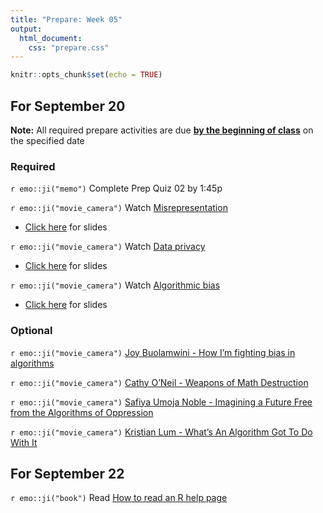 ```yaml
---
title: "Prepare: Week 05"
output: 
  html_document:
    css: "prepare.css"
---
```


```r
knitr::opts_chunk$set(echo = TRUE)
```

## For September 20

**Note:** All required prepare activities are due **<u>by the beginning of class</u>** on the specified date

### Required 

`r emo::ji("memo")` Complete Prep Quiz 02 by 1:45p

`r emo::ji("movie_camera")` Watch [Misrepresentation](https://youtu.be/C_-rTKfswUI)

- [Click here](https://rstudio-education.github.io/datascience-box/course-materials/slides/u3-d01-misrepresentation/u3-d01-misrepresentation.html#1) for slides

`r emo::ji("movie_camera")` Watch [Data privacy](https://youtu.be/c4fvdoNbcSw)

- [Click here](https://rstudio-education.github.io/datascience-box/course-materials/slides/u3-d02-privacy/u3-d02-privacy.html#1) for slides

`r emo::ji("movie_camera")` Watch [Algorithmic bias](https://youtu.be/E2eD72pwtps)

- [Click here](https://rstudio-education.github.io/datascience-box/course-materials/slides/u3-d03-algorithmic-bias/u3-d03-algorithmic-bias.html#1) for slides


### Optional 

`r emo::ji("movie_camera")` [Joy Buolamwini - How I’m fighting bias in algorithms](https://youtu.be/UG_X_7g63rY)

`r emo::ji("movie_camera")` [Cathy O’Neil - Weapons of Math Destruction](https://youtu.be/TQHs8SA1qpk)

`r emo::ji("movie_camera")` [Safiya Umoja Noble - Imagining a Future Free from the Algorithms of Oppression](https://youtu.be/tNi_U1Bb1S0)

`r emo::ji("movie_camera")` [Kristian Lum - What’s An Algorithm Got To Do With It](https://youtu.be/5zxDwA99soA)



## For September 22

`r emo::ji("book")` Read [How to read an R help page](https://socviz.co/appendix.html#a-little-more-about-r)





